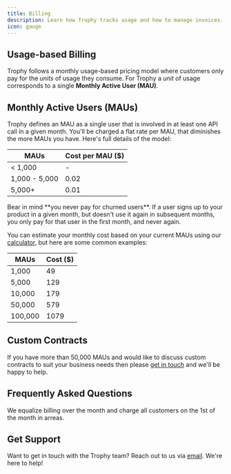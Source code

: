 ```yaml
---
title: Billing
description: Learn how Trophy tracks usage and how to manage invoices.
icon: gauge
---
```


## Usage-based Billing

Trophy follows a monthly usage-based pricing model where customers only pay for the _units_ of usage they consume. For Trophy a _unit_ of usage corresponds to a single **Monthly Active User (MAU)**.

## Monthly Active Users (MAUs)

Trophy defines an MAU as a single user that is involved in at least one API call in a given month. You'll be charged a flat rate per MAU, that diminishes the more MAUs you have. Here's full details of the model:

| MAUs          | Cost per MAU ($) |
| ------------- | ---------------- |
| < 1,000       | -                |
| 1,000 - 5,000 | 0.02             |
| 5,000+        | 0.01             |

<Note>
  Bear in mind **you never pay for churned users**. If a user signs up to your
  product in a given month, but doesn't use it again in subsequent months, you
  only pay for that user in the first month, and never again.
</Note>

You can estimate your monthly cost based on your current MAUs using our [calculator](https://www.trophy.so/pricing), but here are some common examples:

| MAUs    | Cost ($) |
| ------- | -------- |
| 1,000   | 49       |
| 5,000   | 129      |
| 10,000  | 179      |
| 50,000  | 579      |
| 100,000 | 1079     |

## Custom Contracts

If you have more than 50,000 MAUs and would like to discuss custom contracts to suit your business needs then please [get in touch](mailto:hello@trophy.so) and we'll be happy to help.

## Frequently Asked Questions

<AccordionGroup>
  <Accordion title="When will I be charged?">
    We equalize billing over the month and charge all customers on the 1st of
    the month in arreas.
  </Accordion>
</AccordionGroup>

## Get Support

Want to get in touch with the Trophy team? Reach out to us via [email](mailto:support@trophy.so). We're here to help!
